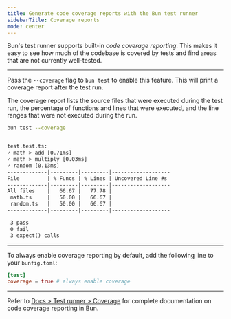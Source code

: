 ```yaml
---
title: Generate code coverage reports with the Bun test runner
sidebarTitle: Coverage reports
mode: center
---
```


Bun's test runner supports built-in _code coverage reporting_. This makes it easy to see how much of the codebase is covered by tests and find areas that are not currently well-tested.

---

Pass the `--coverage` flag to `bun test` to enable this feature. This will print a coverage report after the test run.

The coverage report lists the source files that were executed during the test run, the percentage of functions and lines that were executed, and the line ranges that were not executed during the run.

```sh terminal icon="terminal"
bun test --coverage
```

```txt

test.test.ts:
✓ math > add [0.71ms]
✓ math > multiply [0.03ms]
✓ random [0.13ms]
-------------|---------|---------|-------------------
File         | % Funcs | % Lines | Uncovered Line #s
-------------|---------|---------|-------------------
All files    |   66.67 |   77.78 |
 math.ts     |   50.00 |   66.67 |
 random.ts   |   50.00 |   66.67 |
-------------|---------|---------|-------------------

 3 pass
 0 fail
 3 expect() calls
```

---

To always enable coverage reporting by default, add the following line to your `bunfig.toml`:

```toml bunfig.toml icon="settings"
[test]
coverage = true # always enable coverage
```

---

Refer to [Docs > Test runner > Coverage](https://bun.sh/docs/test/coverage) for complete documentation on code coverage reporting in Bun.
